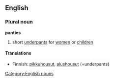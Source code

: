 ==English==
===Plural noun===
'''panties'''
# short [[underpant]]s for [[women]] or [[children]]
====Translations====
*Finnish: [[pikkuhousut]], [[alushousut]] (=underpants)

[[Category:English nouns]]
